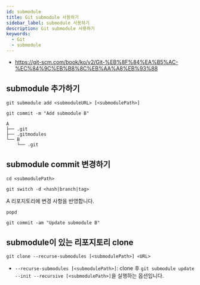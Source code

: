 ```yaml
---
id: submodule
title: Git submodule 사용하기
sidebar_label: submodule 사용하기
description: Git submodule 사용하기
keywords:
  - Git
  - submodule
---
```


- https://git-scm.com/book/ko/v2/Git-%EB%8F%84%EA%B5%AC-%EC%84%9C%EB%B8%8C%EB%AA%A8%EB%93%88

## submodule 추가하기

```shell
git submodule add <submoduleURL> [<submodulePath>]
```

```shell
git commit -m "Add submodule B"
```

```shell
A
├── .git
├── .gitmodules
└── B
    └── .git
```

## submodule commit 변경하기

```shell
cd <submodulePath>
```

```shell
git switch -d <hash|branch|tag>
```

A 리포지토리에 변경 사항을 반영합니다.

```shell
popd
```

```shell
git commit -am "Update submodule B"
```

## submodule이 있는 리포지토리 clone

```shell
git clone --recurse-submodules [<submodulePath>] <URL>
```

- `--recurse-submodules [<submodulePath>]`: clone 후 `git submodule update --init --recursive [<submodulePath>]`을 실행하는 옵션입니다.
